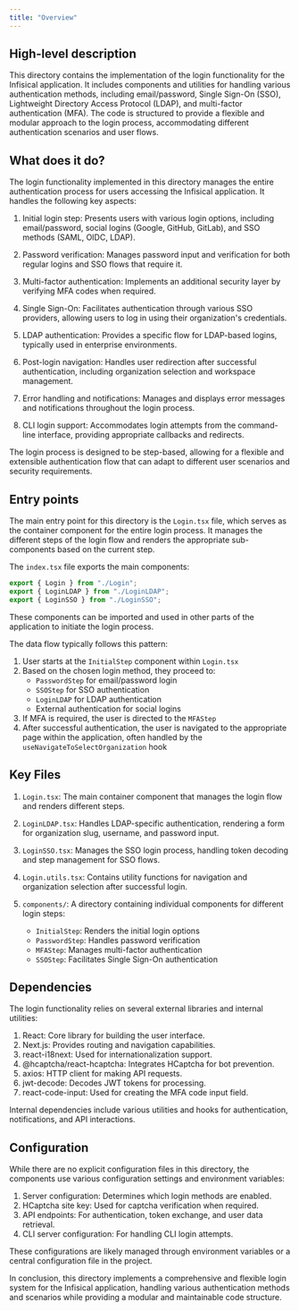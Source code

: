 ```yaml
---
title: "Overview"
---
```


## High-level description
This directory contains the implementation of the login functionality for the Infisical application. It includes components and utilities for handling various authentication methods, including email/password, Single Sign-On (SSO), Lightweight Directory Access Protocol (LDAP), and multi-factor authentication (MFA). The code is structured to provide a flexible and modular approach to the login process, accommodating different authentication scenarios and user flows.

## What does it do?
The login functionality implemented in this directory manages the entire authentication process for users accessing the Infisical application. It handles the following key aspects:

1. Initial login step: Presents users with various login options, including email/password, social logins (Google, GitHub, GitLab), and SSO methods (SAML, OIDC, LDAP).

2. Password verification: Manages password input and verification for both regular logins and SSO flows that require it.

3. Multi-factor authentication: Implements an additional security layer by verifying MFA codes when required.

4. Single Sign-On: Facilitates authentication through various SSO providers, allowing users to log in using their organization's credentials.

5. LDAP authentication: Provides a specific flow for LDAP-based logins, typically used in enterprise environments.

6. Post-login navigation: Handles user redirection after successful authentication, including organization selection and workspace management.

7. Error handling and notifications: Manages and displays error messages and notifications throughout the login process.

8. CLI login support: Accommodates login attempts from the command-line interface, providing appropriate callbacks and redirects.

The login process is designed to be step-based, allowing for a flexible and extensible authentication flow that can adapt to different user scenarios and security requirements.

## Entry points
The main entry point for this directory is the `Login.tsx` file, which serves as the container component for the entire login process. It manages the different steps of the login flow and renders the appropriate sub-components based on the current step.

The `index.tsx` file exports the main components:
```typescript
export { Login } from "./Login";
export { LoginLDAP } from "./LoginLDAP";
export { LoginSSO } from "./LoginSSO";
```

These components can be imported and used in other parts of the application to initiate the login process.

The data flow typically follows this pattern:
1. User starts at the `InitialStep` component within `Login.tsx`
2. Based on the chosen login method, they proceed to:
   - `PasswordStep` for email/password login
   - `SSOStep` for SSO authentication
   - `LoginLDAP` for LDAP authentication
   - External authentication for social logins
3. If MFA is required, the user is directed to the `MFAStep`
4. After successful authentication, the user is navigated to the appropriate page within the application, often handled by the `useNavigateToSelectOrganization` hook

## Key Files
1. `Login.tsx`: The main container component that manages the login flow and renders different steps.

2. `LoginLDAP.tsx`: Handles LDAP-specific authentication, rendering a form for organization slug, username, and password input.

3. `LoginSSO.tsx`: Manages the SSO login process, handling token decoding and step management for SSO flows.

4. `Login.utils.tsx`: Contains utility functions for navigation and organization selection after successful login.

5. `components/`: A directory containing individual components for different login steps:
   - `InitialStep`: Renders the initial login options
   - `PasswordStep`: Handles password verification
   - `MFAStep`: Manages multi-factor authentication
   - `SSOStep`: Facilitates Single Sign-On authentication

## Dependencies
The login functionality relies on several external libraries and internal utilities:

1. React: Core library for building the user interface.
2. Next.js: Provides routing and navigation capabilities.
3. react-i18next: Used for internationalization support.
4. @hcaptcha/react-hcaptcha: Integrates HCaptcha for bot prevention.
5. axios: HTTP client for making API requests.
6. jwt-decode: Decodes JWT tokens for processing.
7. react-code-input: Used for creating the MFA code input field.

Internal dependencies include various utilities and hooks for authentication, notifications, and API interactions.

## Configuration
While there are no explicit configuration files in this directory, the components use various configuration settings and environment variables:

1. Server configuration: Determines which login methods are enabled.
2. HCaptcha site key: Used for captcha verification when required.
3. API endpoints: For authentication, token exchange, and user data retrieval.
4. CLI server configuration: For handling CLI login attempts.

These configurations are likely managed through environment variables or a central configuration file in the project.

In conclusion, this directory implements a comprehensive and flexible login system for the Infisical application, handling various authentication methods and scenarios while providing a modular and maintainable code structure.